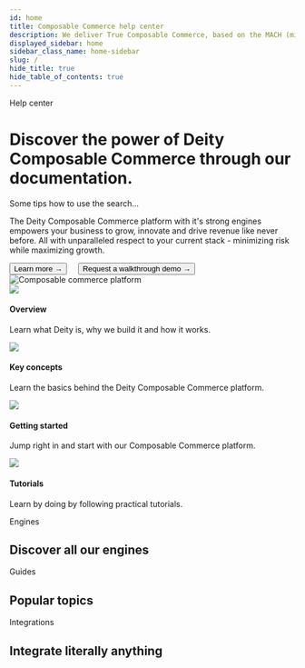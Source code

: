 ```yaml
---
id: home
title: Composable Commerce help center
description: We deliver True Composable Commerce, based on the MACH (microservices, API-first, cloud based, headless) principles, to fulfill your growth ambitions.
displayed_sidebar: home
sidebar_class_name: home-sidebar
slug: /
hide_title: true
hide_table_of_contents: true
---
```



<div className="text-center">
  <Badge>Help center</Badge>
  <h1 className="headline mb20">Discover the power of Deity Composable Commerce through our documentation.</h1>
  <div className="home-search mb100">
    <SearchBar />
    <div className="home-search-description">Some tips how to use the search...</div>
  </div>
</div>

<Card isPadding={false}>
  <div className="flex">
    <CardContent>
      <LogoImg className="logo-content" />
      <div className="mb20">
        <p>
          The Deity Composable Commerce platform with it's strong engines empowers your business to grow, innovate and
          drive revenue like never before. All with unparalleled respect to your current stack - minimizing risk while
          maximizing growth.
        </p>
      </div>
      <Button variant="contained" size="medium" href="/docs/platform">
        Learn more →
      </Button>
      &nbsp; &nbsp;
      <Button variant="outlined" size="medium" href="https://www.deity.com/contact" target="_blank">
        Request a walkthrough demo →
      </Button>
    </CardContent>
    <div className="right-big-card">
      <CardContent>
        <img src="/img/composable-commerce.svg" alt="Composable commerce platform" />
      </CardContent>
    </div>
  </div>
</Card>

<div className="flex mb100 brighten">
  <Card to="/platform">
    <img src="/img/icons/rings.svg" />
    <h4>Overview</h4>
    <p>Learn what Deity is, why we build it and how it works.</p>
  </Card>
  <Card to="/platform/key-concepts">
    <img src="/img/icons/info.svg" />
    <h4>Key concepts</h4>
    <p>Learn the basics behind the Deity Composable Commerce platform.</p>
  </Card>
  <Card to="/platform/getting-started/overview">
    <img src="/img/icons/lightning.svg" />
    <h4>Getting started</h4>
    <p>Jump right in and start with our Composable Commerce platform.</p>
  </Card>
  <Card to="/platform/support/tutorials">
    <img src="/img/icons/lightbulb.svg" />
    <h4>Tutorials</h4>
    <p>Learn by doing by following practical tutorials.</p>
  </Card>
</div>

<Badge>Engines</Badge>
<h2 className="mb20 headline2">Discover all our engines</h2>


<ProductContent />

<Badge>Guides</Badge>
<h2 className="mb20 headline2">Popular topics</h2>


<PopularContent />

<Badge>Integrations</Badge>
<h2 class="mb20 headline2">Integrate literally anything</h2>


<IntegrationContent />
